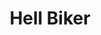 ---
title: "Hell Biker"
slug: "hell-biker"
arcana: "Death"

image: "./Hell Biker.jpg"

phys: ""
gun: ""
fire: "reflect"
ice: ""
elec: ""
wind: "resist"
psy: ""
nuke: ""
bless: "weak"
curse: ""
---